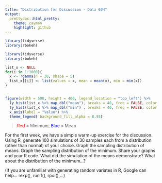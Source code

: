 ```yaml
---
title: "Distribution for Discussion - Data 604"
output:
  prettydoc::html_pretty:
    theme: cayman
    highlight: github
---
```


```r
library(tidyverse)
library(rbokeh)
```


```r
library(tidyverse)
library(rbokeh)

list_x <- NULL
for(i in 1:1000){
  x <- rgamma(n = 30, shape = 5)
  list_x[[i]] <- list(values = x, mean = mean(x), min = min(x))
}


figure(width = 600, height = 400, legend_location = "top_left") %>%
  ly_hist(list_x %>% map_dbl("mean"), breaks = 40, freq = FALSE, color = "blue") %>%
  ly_hist(list_x %>% map_dbl("min") , breaks = 40, freq = FALSE, color = "red") %>%
  x_axis(label = "Value") %>% 
  theme_legend( background_fill_alpha = 0.95)
```

> <span style="color:red">Red</span> = Minimum, <span style="color:blue">Blue</span> = Mean


For the first week, we have a simple warm-up exercise for the discussion.  Using R, generate 100 simulations of 30 samples each from a distribution (other than normal) of your choice.  Graph the sampling distribution of means.  Graph the sampling distribution of the minimum. Share your graphs and your R code. What did the simulation of the means demonstrate?  What about the distribution of the minimum...?  

(If you are unfamiliar with generating random variates in R, Google can help...  rexp(), runif(), rpoi(),...)